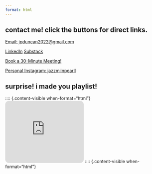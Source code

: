 ```yaml
---
format: html
---
```


## contact me! click the buttons for direct links.


[Email: jpduncan2022@gmail.com](mailto:jpduncan2022@gmail.com?&subject=I Came From Your Website!){.btn .btn-dark .btn-sm}

[LinkedIn](https://www.linkedin.com/in/jazzmin-pearl-duncan){.btn .btn-warning .btn-sm} [Substack](https://euphoniousthegreat.substack.com/){.btn .btn-danger .btn-sm}

[Book a 30-Minute Meeting!](https://calendar.app.google/QsZ4EEaKmKxtV9L97){.btn .btn-success .btn-sm}

[Personal Instagram: jazzmiinpearll](https://www.instagram.com/jazzmiinpearll/){.btn .btn-dark .btn-sm}



## surprise! i made you playlist!

:::: {.content-visible when-format="html"}
<iframe style="border-radius:12px" src="https://open.spotify.com/embed/playlist/71e9b3kw4aAPUb8u5Zmvgu?utm_source=generator" width="50%" height="200" frameBorder="0" allowfullscreen="" allow="autoplay; clipboard-write; encrypted-media; fullscreen; picture-in-picture" loading="lazy"></iframe>
:::: {.content-visible when-format="html"}
